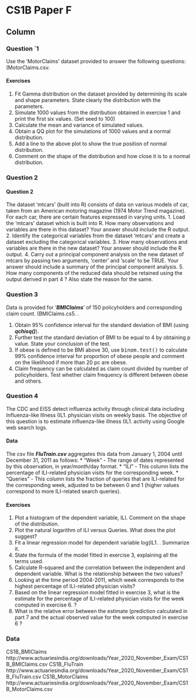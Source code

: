 CS1B Paper F {data-navmenu="R for Actuarial Statistics"}
==============================================================

Column {.tabset}
--------------------------------

### Question `1
Use the ‘MotorClaims’ dataset provided to answer the following questions: 
(MotorClaims.csv. 

#### Exercises 
1.  Fit Gamma distribution on the dataset provided by determining its scale and shape 
parameters. State clearly the distribution with the parameters. 
2.  Simulate 1000 values from the distribution obtained in exercise 1 and print the first six values. (Set seed to 100) 
3.  Calculate the mean and variance of simulated values. 
4.  Obtain a QQ plot for the simulations of 1000 values and a normal distribution. 
5.  Add a line to the above plot to show the true position of normal distribution. 
6.  Comment on the shape of the distribution and how close it is to a normal distribution. 

### Question 2
<h4> Question 2</h4>
The dataset ‘mtcars’ (built into R) consists of data on various models of car, taken from an 
American motoring magazine (1974 Motor Trend magazine). For each car, there are certain 
features expressed in varying units.
1.  Load the ‘mtcars’ dataset which is built into R. How many observations and variables 
are there in this dataset? Your answer should include the R output. 
2.   Identify the categorical variables from the dataset ‘mtcars’ and create a dataset 
excluding the categorical variables. 
3.    How many observations and variables are there in the new dataset? Your answer 
should include the R output. 
4.  Carry out a principal component analysis on the new dataset of mtcars by passing two 
arguments, ‘center’ and ‘scale’ to be TRUE. Your answer should include a summary 
of the principal component analysis. 
5.  How many components of the reduced data should be retained using the output 
derived in part 4 ? Also state the reason for the same. 

### Question 3
Data is provided for ‘***BMIClaims***’ of 150 policyholders and corresponding claim count. 
(BMIClaims.cs5. .
 
1. Obtain 95% confidence interval for the standard deviation of BMI (using ***qchisq()***). 
2. Further test the standard deviation of BMI to be equal to 4 by obtaining p value. State your conclusion of the test. 
3. If obese is defined to be BMI above 30, use <tt>binom.test()</tt> to calculate 99% confidence interval for proportion of obese people and comment on the likelihood if more than 20 pc are obese. 
4.  Claim frequency can be calculated as claim count divided by number of policyholders. 
Test whether claim frequency is different between obese and others. 

### Question 4
The CDC and EISS detect influenza activity through clinical data including Influenza-like Illness (IL1.  physician visits on weekly basis. 
The objective of this question is to estimate influenza-like illness (IL1.  activity using Google web search logs.
<p>

#### Data
The csv file ***FluTrain.csv*** aggregates this data from January 1, 2004 until December 31, 2011 
as follows:
* "Week" - The range of dates represented by this observation, in year/month/day format.
* "ILI" - This column lists the percentage of ILI-related physician visits for the corresponding week.
* "Queries" - This column lists the fraction of queries that are ILI-related for the corresponding week, adjusted to be between 0 and 1 (higher values correspond to more ILI-related search 
queries).

#### Exercises
1.  Plot a histogram of the dependent variable, ILI. Comment on the shape of the 
distribution. 
2.  Plot the natural logarithm of ILI versus Queries. What does the plot suggest? 
3.  Fit a linear regression model for dependent variable log(IL1. . Summarize it. 
4.  State the formula of the model fitted in exercise 3, explaining all the terms used. 
5.  Calculate R-squared and the correlation between the independent and dependent variable. What is the relationship between the two values? 
6.  Looking at the time period 2004-2011, which week corresponds to the highest percentage of ILI-related physician visits? 
7.  Based on the linear regression model fitted in exercise 3, what is the estimate for the percentage of ILI-related physician visits for the week computed in exercise 6.  ? 
8.  What is the relative error between the estimate (prediction calculated in part 7 and the actual observed value for the week computed in exercise 6 ? 

### Data 
CS1B_BMIClaims
http://www.actuariesindia.org/downloads/Year_2020_November_Exam/CS1B_BMIClaims.csv
CS1B_FluTrain
http://www.actuariesindia.org/downloads/Year_2020_November_Exam/CS1B_FluTrain.csv
CS1B_MotorClaims
http://www.actuariesindia.org/downloads/Year_2020_November_Exam/CS1B_MotorClaims.csv
